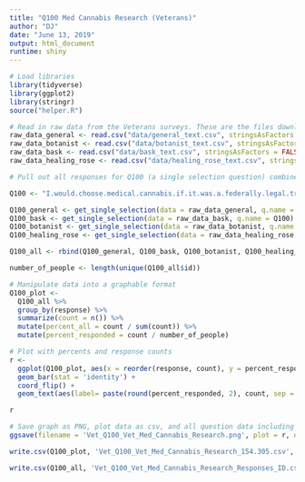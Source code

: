 ```yaml
---
title: "Q100 Med Cannabis Research (Veterans)"
author: "DJ"
date: "June 13, 2019"
output: html_document
runtime: shiny
---
```


```r
# Load libraries
library(tidyverse)
library(ggplot2)
library(stringr)
source("helper.R")
```

```r
# Read in raw data from the Veterans surveys. These are the files downloaded from survey monkey saved as a .csv
raw_data_general <- read.csv("data/general_text.csv", stringsAsFactors = FALSE)
raw_data_botanist <- read.csv("data/botanist_text.csv", stringsAsFactors = FALSE)
raw_data_bask <- read.csv("data/bask_text.csv", stringsAsFactors = FALSE)
raw_data_healing_rose <- read.csv("data/healing_rose_text.csv", stringsAsFactors = FALSE)
```

```r
# Pull out all responses for Q100 (a single selection question) combine, then determine 'question n'

Q100 <- "I.would.choose.medical.cannabis.if.it.was.a.federally.legal.treatment.option."

Q100_general <- get_single_selection(data = raw_data_general, q.name = Q100)
Q100_bask <- get_single_selection(data = raw_data_bask, q.name = Q100)
Q100_botanist <- get_single_selection(data = raw_data_botanist, q.name = Q100)
Q100_healing_rose <- get_single_selection(data = raw_data_healing_rose, q.name = Q100)

Q100_all <- rbind(Q100_general, Q100_bask, Q100_botanist, Q100_healing_rose)

number_of_people <- length(unique(Q100_all$id))
```


```r
# Manipulate data into a graphable format
Q100_plot <- 
  Q100_all %>%
  group_by(response) %>%
  summarize(count = n()) %>%
  mutate(percent_all = count / sum(count)) %>%
  mutate(percent_responded = count / number_of_people)
```

```r
# Plot with percents and response counts
r <- 
  ggplot(Q100_plot, aes(x = reorder(response, count), y = percent_responded)) +
  geom_bar(stat = 'identity') +
  coord_flip() +
  geom_text(aes(label= paste(round(percent_responded, 2), count, sep = "***")))

r
```

```r
# Save graph as PNG, plot data as csv, and all question data including response IDs as csv (save question n and N at end of plot file as "_x.x")
ggsave(filename = 'Vet_Q100_Vet_Med_Cannabis_Research.png', plot = r, device = 'png')

write.csv(Q100_plot, 'Vet_Q100_Vet_Med_Cannabis_Research_154.305.csv', row.names = FALSE)

write.csv(Q100_all, 'Vet_Q100_Vet_Med_Cannabis_Research_Responses_ID.csv', row.names = FALSE)

```